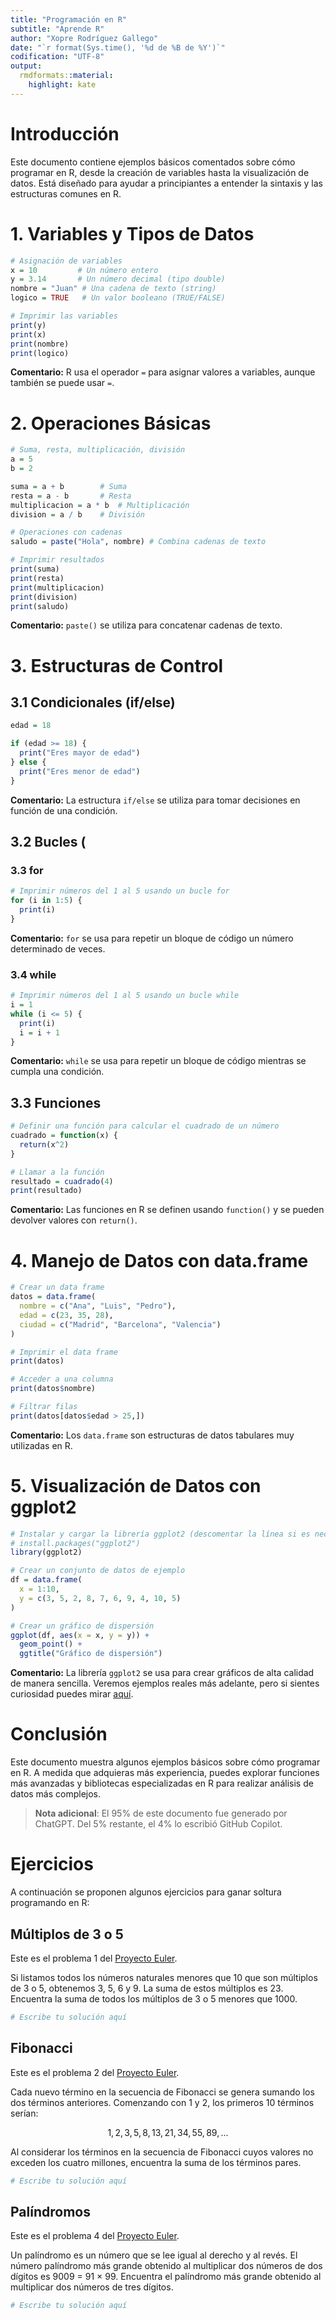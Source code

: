 ```yaml
---
title: "Programación en R"
subtitle: "Aprende R"
author: "Xopre Rodríguez Gallego"
date: "`r format(Sys.time(), '%d de %B de %Y')`"
codification: "UTF-8"
output:
  rmdformats::material:
    highlight: kate
---
```


# Introducción

Este documento contiene ejemplos básicos comentados sobre cómo programar en R, desde la creación de variables hasta la visualización de datos. Está diseñado para ayudar a principiantes a entender la sintaxis y las estructuras comunes en R.

# 1. Variables y Tipos de Datos

```r
# Asignación de variables
x = 10         # Un número entero
y = 3.14       # Un número decimal (tipo double)
nombre = "Juan" # Una cadena de texto (string)
logico = TRUE   # Un valor booleano (TRUE/FALSE)

# Imprimir las variables
print(y)
print(x)
print(nombre)
print(logico)
```

**Comentario:** R usa el operador `=` para asignar valores a variables, aunque también se puede usar `=`.

# 2. Operaciones Básicas

```r
# Suma, resta, multiplicación, división
a = 5
b = 2

suma = a + b        # Suma
resta = a - b       # Resta
multiplicacion = a * b  # Multiplicación
division = a / b    # División

# Operaciones con cadenas
saludo = paste("Hola", nombre) # Combina cadenas de texto

# Imprimir resultados
print(suma)
print(resta)
print(multiplicacion)
print(division)
print(saludo)
```

**Comentario:** `paste()` se utiliza para concatenar cadenas de texto.

# 3. Estructuras de Control

## 3.1 Condicionales (if/else)

```r
edad = 18

if (edad >= 18) {
  print("Eres mayor de edad")
} else {
  print("Eres menor de edad")
}
```

**Comentario:** La estructura `if/else` se utiliza para tomar decisiones en función de una condición.

## 3.2 Bucles (

### 3.3 for

```r
# Imprimir números del 1 al 5 usando un bucle for
for (i in 1:5) {
  print(i)
}
```

**Comentario:** `for` se usa para repetir un bloque de código un número determinado de veces.

### 3.4 while

```r
# Imprimir números del 1 al 5 usando un bucle while
i = 1
while (i <= 5) {
  print(i)
  i = i + 1
}
```

**Comentario:** `while` se usa para repetir un bloque de código mientras se cumpla una condición.

## 3.3 Funciones

```r
# Definir una función para calcular el cuadrado de un número
cuadrado = function(x) {
  return(x^2)
}

# Llamar a la función
resultado = cuadrado(4)
print(resultado)
```

**Comentario:** Las funciones en R se definen usando `function()` y se pueden devolver valores con `return()`.

# 4. Manejo de Datos con data.frame

```r
# Crear un data frame
datos = data.frame(
  nombre = c("Ana", "Luis", "Pedro"),
  edad = c(23, 35, 28),
  ciudad = c("Madrid", "Barcelona", "Valencia")
)

# Imprimir el data frame
print(datos)

# Acceder a una columna
print(datos$nombre)

# Filtrar filas
print(datos[datos$edad > 25,])
```

**Comentario:** Los `data.frame` son estructuras de datos tabulares muy utilizadas en R.

# 5. Visualización de Datos con ggplot2

```r
# Instalar y cargar la librería ggplot2 (descomentar la línea si es necesario)
# install.packages("ggplot2")
library(ggplot2)

# Crear un conjunto de datos de ejemplo
df = data.frame(
  x = 1:10,
  y = c(3, 5, 2, 8, 7, 6, 9, 4, 10, 5)
)

# Crear un gráfico de dispersión
ggplot(df, aes(x = x, y = y)) +
  geom_point() +
  ggtitle("Gráfico de dispersión")
```

**Comentario:** La librería `ggplot2` se usa para crear gráficos de alta calidad de manera sencilla. Veremos ejemplos reales más adelante, pero si sientes curiosidad puedes mirar [aquí](https://r-graph-gallery.com/ggplot2-package.html).

# Conclusión

Este documento muestra algunos ejemplos básicos sobre cómo programar en R. A medida que adquieras más experiencia, puedes explorar funciones más avanzadas y bibliotecas especializadas en R para realizar análisis de datos más complejos.

> **Nota adicional**: El 95% de este documento fue generado por ChatGPT. Del 5% restante, el 4% lo escribió GitHub Copilot.

# Ejercicios

A continuación se proponen algunos ejercicios para ganar soltura programando en R:

## Múltiplos de 3 o 5

Este es el problema 1 del [Proyecto Euler](https://projecteuler.net/archives). 

Si listamos todos los números naturales menores que 10 que son múltiplos de 3 o 5, obtenemos 3, 5, 6 y 9. La suma de estos múltiplos es 23. Encuentra la suma de todos los múltiplos de 3 o 5 menores que 1000.

```r
# Escribe tu solución aquí
```

## Fibonacci

Este es el problema 2 del [Proyecto Euler](https://projecteuler.net/archives).

Cada nuevo término en la secuencia de Fibonacci se genera sumando los dos términos anteriores. Comenzando con 1 y 2, los primeros 10 términos serían:

$$1, 2, 3, 5, 8, 13, 21, 34, 55, 89, ...$$

Al considerar los términos en la secuencia de Fibonacci cuyos valores no exceden los cuatro millones, encuentra la suma de los términos pares.

```r
# Escribe tu solución aquí
```

## Palíndromos

Este es el problema 4 del [Proyecto Euler](https://projecteuler.net/archives).

Un palíndromo es un número que se lee igual al derecho y al revés. El número palíndromo más grande obtenido al multiplicar dos números de dos dígitos es 9009 = 91 × 99. Encuentra el palíndromo más grande obtenido al multiplicar dos números de tres dígitos.

```r
# Escribe tu solución aquí
```

